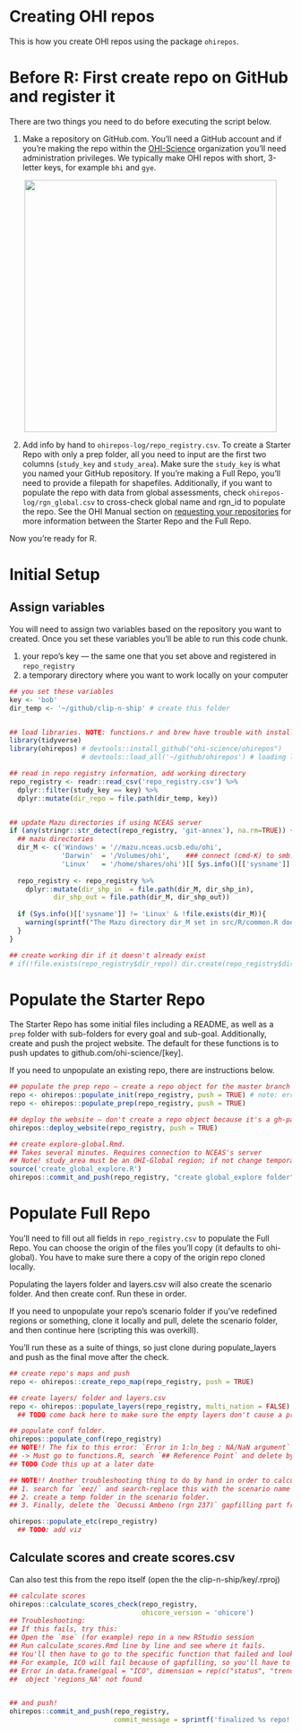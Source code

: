# Creating OHI repos

This is how you create OHI repos using the package `ohirepos`. 


# Before R: First create repo on GitHub and register it

There are two things you need to do before executing the script below. 

1. Make a repository on GitHub.com. You'll need a GitHub account and if you're making the repo within the [OHI-Science](https://github.com/OHI-Science) organization you'll need administration privileges. We typically make OHI repos with short, 3-letter keys, for example `bhi` and `gye`.  

<center><img src="../ohirepos-log/images/create-new-gh-repo.png" width="450px"></center>


2. Add info by hand to `ohirepos-log/repo_registry.csv`. To create a Starter Repo with only a prep folder, all you need to input are the first two columns (`study_key` and `study_area`). Make sure the `study_key` is what you named your GitHub repository. If you're making a Full Repo, you'll need to provide a filepath for shapefiles. Additionally, if you want to populate the repo with data from global assessments, check `ohirepos-log/rgn_global.csv` to cross-check global name and rgn_id to populate the repo. See the OHI Manual section on [requesting your repositories](http://ohi-science.org/manual/#requesting-your-repositories) for more information between the Starter Repo and the Full Repo.

Now you're ready for R. 

# Initial Setup

## Assign variables

You will need to assign two variables based on the repository you want to created. Once you set these variables you'll be able to run this code chunk.

1. your repo's key — the same one that you set above and registered in `repo_registry`
2. a temporary directory where you want to work locally on your computer

```r

## you set these variables
key <- 'bob'
dir_temp <- '~/github/clip-n-ship' # create this folder


## load libraries. NOTE: functions.r and brew have trouble with install_github; need load_all.
library(tidyverse)
library(ohirepos) # devtools::install_github("ohi-science/ohirepos") 
                  # devtools::load_all('~/github/ohirepos') # loading locally makes brew work better

## read in repo registry information, add working directory 
repo_registry <- readr::read_csv('repo_registry.csv') %>%
  dplyr::filter(study_key == key) %>%
  dplyr::mutate(dir_repo = file.path(dir_temp, key))


## update Mazu directories if using NCEAS server
if (any(stringr::str_detect(repo_registry, 'git-annex'), na.rm=TRUE)) {
  ## mazu directories
  dir_M <- c('Windows' = '//mazu.nceas.ucsb.edu/ohi',
             'Darwin'  = '/Volumes/ohi',    ### connect (cmd-K) to smb://mazu/ohi
             'Linux'   = '/home/shares/ohi')[[ Sys.info()[['sysname']] ]]
  
  repo_registry <- repo_registry %>%
    dplyr::mutate(dir_shp_in  = file.path(dir_M, dir_shp_in),
           dir_shp_out = file.path(dir_M, dir_shp_out))
  
  if (Sys.info()[['sysname']] != 'Linux' & !file.exists(dir_M)){
    warning(sprintf("The Mazu directory dir_M set in src/R/common.R does not exist. Do you need to mount Mazu: %s?", dir_M))
  }
}

## create working dir if it doesn't already exist
# if(!file.exists(repo_registry$dir_repo)) dir.create(repo_registry$dir_repo)

```

<!---

# Tier 1 repo

First, source our spatial data from Mazu (so this requires a connection to Mazu), and gets the most up-to-date files! The primary spatial polygon file is `regions` (which is a simple feature (`sf` object).

Then, extract the key you are interested in

{r tier 1 repo, eval=FALSE}

## source spatial data -- this takes awhile so don't run it by accident!
# source("https://raw.githubusercontent.com/OHI-Science/ohiprep_v2018/master/src/R/spatial_common.R")

## extract global region
source('../ohirepos/R/extract_global_region.R')
extract_global_region(repo_registry, 
                      dir_save = repo_registry$dir_shp_out)

# Then, Copy ohi-global draft branch (done by hand for sam April 9 2018)


--->

# Populate the Starter Repo

The Starter Repo has some initial files including a README, as well as a `prep` folder with sub-folders for every goal and sub-goal. Additionally, create and push the project website. The default for these functions is to push updates to github.com/ohi-science/[key].

If you need to unpopulate an existing repo, there are instructions below. 

```r

## populate the prep repo — create a repo object for the master branch 
repo <- ohirepos::populate_init(repo_registry, push = TRUE) # note: error with branch, workaround is to clone by hand to clip-n-ship
repo <- ohirepos::populate_prep(repo_registry, push = TRUE)

## deploy the website — don't create a repo object because it's a gh-pages branch
ohirepos::deploy_website(repo_registry, push = TRUE) 

## create explore-global.Rmd. 
## Takes several minutes. Requires connection to NCEAS's server
## Note! study_area must be an OHI-Global region; if not change temporarily ;)
source('create_global_explore.R')
ohirepos::commit_and_push(repo_registry, "create global_explore folder")
```

# Populate Full Repo

You'll need to fill out all fields in `repo_registry.csv` to populate the Full Repo. You can choose the origin of the files you'll copy (it defaults to ohi-global). You have to make sure there a copy of the origin repo cloned locally. 

Populating the layers folder and layers.csv will also create the scenario folder. And then create conf.  Run these in order.

If you need to unpopulate your repo's scenario folder if you've redefined regions or something, clone it locally and pull, delete the scenario folder, and then continue here (scripting this was overkill).

You'll run these as a suite of things, so just clone during populate_layers and push as the final move after the check.

```r

## create repo's maps and push
repo <- ohirepos::create_repo_map(repo_registry, push = TRUE)

## create layers/ folder and layers.csv
repo <- ohirepos::populate_layers(repo_registry, multi_nation = FALSE)
  ## TODO come back here to make sure the empty layers don't cause a problem (removed swapping global mean stuff); still clean up.

## populate conf folder. 
ohirepos::populate_conf(repo_registry)
## NOTE!! The fix to this error: `Error in 1:ln_beg : NA/NaN argument`
## -> Must go to functions.R, search `## Reference Point` and delete by hand between: `## Reference Point Accounting` and `## Reference Point End.` 
## TODO Code this up at a later date

## NOTE!! Another troubleshooting thing to do by hand in order to calculate scores in next chunk below: 
## 1. search for `eez/` and search-replace this with the scenario name (e.g. `region`). 
## 2. create a temp folder in the scenario folder.
## 3. Finally, delete the `Oecussi Ambeno (rgn 237)` gapfilling part from ICO; this is ~40 lines.

ohirepos::populate_etc(repo_registry)
  ## TODO: add viz

```


## Calculate scores and create scores.csv
Can also test this from the repo itself (open the the clip-n-ship/key/.rproj)

```r

## calculate scores 
ohirepos::calculate_scores_check(repo_registry, 
                                 ohicore_version = 'ohicore')
## Troubleshooting:
## If this fails, try this: 
## Open the `mse` (for example) repo in a new RStudio session
## Run calculate_scores.Rmd line by line and see where it fails.
## You'll then have to go to the specific function that failed and look for something that is global specific that is failing with OHI+
## For example, ICO will fail because of gapfilling, so you'll have to delete the gapfilling section
## Error in data.frame(goal = "ICO", dimension = rep(c("status", "trend"),  : 
##  object 'regions_NA' not found 


## and push!
ohirepos::commit_and_push(repo_registry, 
                          commit_message = sprintf('finalized %s repo!', key))
```

